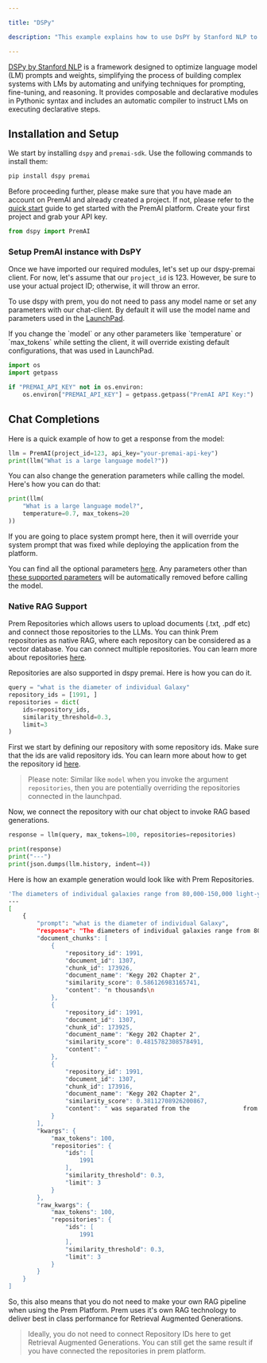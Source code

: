 ```yaml
---

title: "DSPy"

description: "This example explains how to use DsPY by Stanford NLP to interact with different chat models."

---
```


[DSPy by Stanford NLP](https://github.com/stanfordnlp/dspy) is a framework designed to optimize language model (LM) prompts and weights, simplifying the process of building complex systems with LMs by automating and unifying techniques for prompting, fine-tuning, and reasoning. It provides composable and declarative modules in Pythonic syntax and includes an automatic compiler to instruct LMs on executing declarative steps.

## Installation and Setup

We start by installing `dspy` and `premai-sdk`. Use the following commands to install them:

```bash
pip install dspy premai
```

Before proceeding further, please make sure that you have made an account on PremAI and already created a project. If not, please refer to the [quick start](https://docs.premai.io/introduction) guide to get started with the PremAI platform. Create your first project and grab your API key.


```python
from dspy import PremAI
```

### Setup PremAI instance with DsPY

Once we have imported our required modules, let's set up our dspy-premai client. For now, let's assume that our `project_id` is 123. However, be sure to use your actual project ID; otherwise, it will throw an error.

To use dspy with prem, you do not need to pass any model name or set any parameters with our chat-client. By default it will use the model name and parameters used in the [LaunchPad](https://docs.premai.io/get-started/launchpad).

<Note>
 If you change the `model` or any other parameters like `temperature`  or `max_tokens` while setting the client, it will override existing default configurations, that was used in LaunchPad.
</Note>

```python
import os
import getpass

if "PREMAI_API_KEY" not in os.environ:
    os.environ["PREMAI_API_KEY"] = getpass.getpass("PremAI API Key:")
```

## Chat Completions

Here is a quick example of how to get a response from the model:

```python
llm = PremAI(project_id=123, api_key="your-premai-api-key")
print(llm("What is a large language model?"))
```

You can also change the generation parameters while calling the model. Here's how you can do that:

```python
print(llm(
    "What is a large language model?",
    temperature=0.7, max_tokens=20
))
```

<Note>
If you are going to place system prompt here, then it will override your system prompt that was fixed while deploying the application from the platform.

You can find all the optional parameters [here](https://docs.premai.io/get-started/sdk#optional-parameters). Any parameters other than [these supported parameters](https://docs.premai.io/get-started/sdk#optional-parameters) will be automatically removed before calling the model.
</Note>

### Native RAG Support

Prem Repositories which allows users to upload documents (.txt, .pdf etc) and connect those repositories to the LLMs. You can think Prem repositories as native RAG, where each repository can be considered as a vector database. You can connect multiple repositories. You can learn more about repositories [here](https://docs.premai.io/get-started/repositories).

Repositories are also supported in dspy premai. Here is how you can do it.

```python
query = "what is the diameter of individual Galaxy"
repository_ids = [1991, ]
repositories = dict(
    ids=repository_ids,
    similarity_threshold=0.3,
    limit=3
)
```

First we start by defining our repository with some repository ids. Make sure that the ids are valid repository ids. You can learn more about how to get the repository id [here](https://docs.premai.io/get-started/repositories).

> Please note: Similar like `model` when you invoke the argument `repositories`, then you are potentially overriding the repositories connected in the launchpad.

Now, we connect the repository with our chat object to invoke RAG based generations.

```python
response = llm(query, max_tokens=100, repositories=repositories)

print(response)
print("---")
print(json.dumps(llm.history, indent=4))
```

Here is how an example generation would look like with Prem Repositories.

```bash
'The diameters of individual galaxies range from 80,000-150,000 light-years.'
---
[
    {
        "prompt": "what is the diameter of individual Galaxy",
        "response": "The diameters of individual galaxies range from 80,000-150,000 light-years.",
        "document_chunks": [
            {
                "repository_id": 1991,
                "document_id": 1307,
                "chunk_id": 173926,
                "document_name": "Kegy 202 Chapter 2",
                "similarity_score": 0.586126983165741,
                "content": "n thousands\n                                                                                                                                               of           light-years. The diameters of individual\n                                                                                                                                               galaxies range from 80,000-150,000 light\n                                                                                                                       "
            },
            {
                "repository_id": 1991,
                "document_id": 1307,
                "chunk_id": 173925,
                "document_name": "Kegy 202 Chapter 2",
                "similarity_score": 0.4815782308578491,
                "content": "                                                for development of galaxies. A galaxy contains\n                                                                                                                                               a large number of stars. Galaxies spread over\n                                                                                                                                               vast distances that are measured in thousands\n                                       "
            },
            {
                "repository_id": 1991,
                "document_id": 1307,
                "chunk_id": 173916,
                "document_name": "Kegy 202 Chapter 2",
                "similarity_score": 0.38112708926200867,
                "content": " was separated from the               from each other as the balloon expands.\n  solar surface. As the passing star moved away,             Similarly, the distance between the galaxies is\n  the material separated from the solar surface\n  continued to revolve around the sun and it\n  slowly condensed into planets. Sir James Jeans\n  and later Sir Harold Jeffrey supported thisnot to be republishedalso found to be increasing and thereby, the\n                                                             universe is"
            }
        ],
        "kwargs": {
            "max_tokens": 100,
            "repositories": {
                "ids": [
                    1991
                ],
                "similarity_threshold": 0.3,
                "limit": 3
            }
        },
        "raw_kwargs": {
            "max_tokens": 100,
            "repositories": {
                "ids": [
                    1991
                ],
                "similarity_threshold": 0.3,
                "limit": 3
            }
        }
    }
]
```

So, this also means that you do not need to make your own RAG pipeline when using the Prem Platform. Prem uses it's own RAG technology to deliver best in class performance for Retrieval Augmented Generations.

> Ideally, you do not need to connect Repository IDs here to get Retrieval Augmented Generations. You can still get the same result if you have connected the repositories in prem platform.
